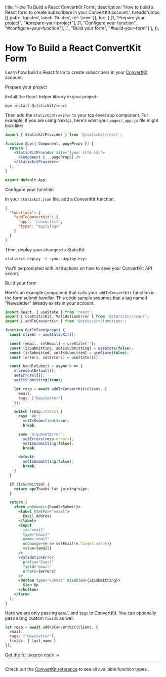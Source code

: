 
  title: 'How To Build a React ConvertKit Form',
  description: 'How to build a React form to create subscribers in your ConvertKit account.',
  breadcrumbs: [{
    path: '/guides',
    label: 'Guides',
    rel: 'prev'
  }],
  toc: [
    [1, "Prepare your project", "#prepare-your-project"],
    [1, "Configure your function", "#configure-your-function"],
    [1, "Build your form", "#build-your-form"]
  ],
});

# How To Build a React ConvertKit Form

<p className="text-lg">
  Learn how build a React form to create subscribers in your <a href="https://convertkit.com/">ConvertKit</a> account.
</p>

<StepHeading step="1" id="prepare-your-project">Prepare your project</StepHeading>

Install the React helper library in your project:

```bash
npm install @statickit/react
```

Then add the `StaticKitProvider` to your top-level app component. For example, if you are using Next.js, here's what your `pages/_app.js` file might look like:

```jsx
import { StaticKitProvider } from '@statickit/react';

function App({ Component, pageProps }) {
  return (
    <StaticKitProvider site="{your-site-id}">
      <Component {...pageProps} />
    </StaticKitProvider>
  );
}

export default App;
```

<StepHeading step="2" id="configure-your-function">Configure your function</StepHeading>

In your `statickit.json` file, add a ConvertKit function:

```json
{
  "functions": {
    "addToConvertKit": {
      "app": "convertkit",
      "type": "applyTags"
    }
  }
}
```

Then, deploy your changes to StaticKit:

```bash
statickit deploy -k <your-deploy-key>
```

You'll be prompted with instructions on how to save your ConvertKit API secret.

<StepHeading step="3" id="build-your-form">Build your form</StepHeading>

Here's an example component that calls your `addToConvertKit` function in the form submit handler. This code sample assumes that a tag named "Newsletter" already exists in your account.

```jsx
import React, { useState } from 'react';
import { useStaticKit, ValidationError } from '@statickit/react';
import { addToConvertKit } from '@statickit/functions';

function OptInForm(props) {
  const client = useStaticKit();

  const [email, setEmail] = useState('');
  const [isSubmitting, setIsSubmitting] = useState(false);
  const [isSubmitted, setIsSubmitted] = useState(false);
  const [errors, setErrors] = useState([]);

  const handleSubmit = async e => {
    e.preventDefault();
    setErrors([]);
    setIsSubmitting(true);

    let resp = await addToConvertKit(client, { 
      email, 
      tags: ["Newsletter"]
    });

    switch (resp.status) {
      case 'ok':
        setIsSubmitted(true);
        break;

      case 'argumentError':
        setErrors(resp.errors);
        setIsSubmitting(false);
        break;

      default:
        setIsSubmitting(false);
        break;
    }
  }

  if (isSubmitted) {
    return <p>Thanks for joining!</p>;
  }

  return (
    <form onSubmit={handleSubmit}>
      <label htmlFor="email">
        Email Address
      </label>
      <input
        id="email"
        type="email" 
        name="email" 
        onChange={e => setEmail(e.target.value)}
        value={email}
      />
      <ValidationError 
        prefix="Email" 
        field="email"
        errors={errors} 
      />
      <button type="submit" disabled={isSubmitting}>
        Sign Up
      </button>
    </form>
  );
}
```

Here we are only passing `email` and `tags` to ConvertKit. You can optionally pass along custom `fields` as well:

```js
let resp = await addToConvertKit(client, { 
  email,
  tags: ["Newsletter"],
  fields: { last_name }
});
```

[Get the full source code →](https://github.com/statickit-projects/convertkit-react)

---

Check out the [ConvertKit reference](/docs/functions/convertkit) to see all available function types.
